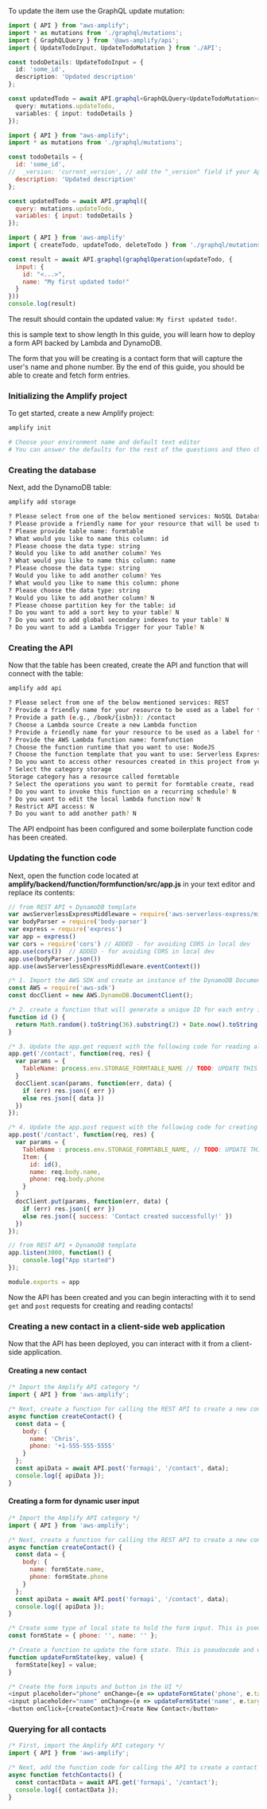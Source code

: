 <Accordion title='GraphQL update mutation' headingLevel='2' eyebrow='Learn more'>
To update the item use the GraphQL update mutation:

<BlockSwitcher>
<Block name="TypeScript">

```ts
import { API } from "aws-amplify";
import * as mutations from './graphql/mutations';
import { GraphQLQuery } from '@aws-amplify/api';
import { UpdateTodoInput, UpdateTodoMutation } from './API';

const todoDetails: UpdateTodoInput = {
  id: 'some_id',
  description: 'Updated description'
};

const updatedTodo = await API.graphql<GraphQLQuery<UpdateTodoMutation>>({ 
  query: mutations.updateTodo, 
  variables: { input: todoDetails }
});
```

</Block>

<Block name="JavaScript">

```js
import { API } from "aws-amplify";
import * as mutations from './graphql/mutations';

const todoDetails = {
  id: 'some_id',
//  _version: 'current_version', // add the "_version" field if your AppSync API has conflict detection (required for DataStore) enabled
  description: 'Updated description'
};

const updatedTodo = await API.graphql({ 
  query: mutations.updateTodo, 
  variables: { input: todoDetails }
});
```

</Block>

<Block name="CLI">

```js
import { API } from 'aws-amplify'
import { createTodo, updateTodo, deleteTodo } from './graphql/mutations'

const result = await API.graphql(graphqlOperation(updateTodo, {
  input: {
    id: "<...>",
    name: "My first updated todo!"
  }
}))
console.log(result)
```

The result should contain the updated value: `My first updated todo!`.

</Block>
</BlockSwitcher>

<Callout> this is sample text to show length</Callout>
In this guide, you will learn how to deploy a form API backed by Lambda and DynamoDB.

The form that you will be creating is a contact form that will capture the user's name and phone number. By the end of this guide, you should be able to create and fetch form entries.

### Initializing the Amplify project

To get started, create a new Amplify project:

```sh
amplify init

# Choose your environment name and default text editor
# You can answer the defaults for the rest of the questions and then choose the AWS profile you'd like to use for this project.
```

### Creating the database

Next, add the DynamoDB table:

```sh
amplify add storage

? Please select from one of the below mentioned services: NoSQL Database
? Please provide a friendly name for your resource that will be used to label this category in the project: formtable
? Please provide table name: formtable
? What would you like to name this column: id
? Please choose the data type: string
? Would you like to add another column? Yes
? What would you like to name this column: name
? Please choose the data type: string
? Would you like to add another column? Yes
? What would you like to name this column: phone
? Please choose the data type: string
? Would you like to add another column? N
? Please choose partition key for the table: id
? Do you want to add a sort key to your table? N
? Do you want to add global secondary indexes to your table? N
? Do you want to add a Lambda Trigger for your Table? N
```

### Creating the API

Now that the table has been created, create the API and function that will connect with the table:

```sh
amplify add api

? Please select from one of the below mentioned services: REST
? Provide a friendly name for your resource to be used as a label for this category in the project: formapi
? Provide a path (e.g., /book/{isbn}): /contact
? Choose a Lambda source Create a new Lambda function
? Provide a friendly name for your resource to be used as a label for this category in the project: formfunction
? Provide the AWS Lambda function name: formfunction
? Choose the function runtime that you want to use: NodeJS
? Choose the function template that you want to use: Serverless ExpressJS function (Integration with API Gateway)
? Do you want to access other resources created in this project from your Lambda function? Yes
? Select the category storage
Storage category has a resource called formtable
? Select the operations you want to permit for formtable create, read
? Do you want to invoke this function on a recurring schedule? N
? Do you want to edit the local lambda function now? N
? Restrict API access: N
? Do you want to add another path? N
```

The API endpoint has been configured and some boilerplate function code has been created.

### Updating the function code

Next, open the function code located at __amplify/backend/function/formfunction/src/app.js__ in your text editor and replace its contents:

```js
// from REST API + DynamoDB template
var awsServerlessExpressMiddleware = require('aws-serverless-express/middleware')
var bodyParser = require('body-parser')
var express = require('express')
var app = express()
var cors = require('cors') // ADDED - for avoiding CORS in local dev
app.use(cors())  // ADDED - for avoiding CORS in local dev
app.use(bodyParser.json())
app.use(awsServerlessExpressMiddleware.eventContext())

/* 1. Import the AWS SDK and create an instance of the DynamoDB Document Client */
const AWS = require('aws-sdk')
const docClient = new AWS.DynamoDB.DocumentClient();

/* 2. create a function that will generate a unique ID for each entry in the database */
function id () {
  return Math.random().toString(36).substring(2) + Date.now().toString(36);
}

/* 3. Update the app.get request with the following code for reading all contacts */
app.get('/contact', function(req, res) {
  var params = {
    TableName: process.env.STORAGE_FORMTABLE_NAME // TODO: UPDATE THIS WITH THE ACTUAL NAME OF THE FORM TABLE ENV VAR (set by Amplify CLI)
  }
  docClient.scan(params, function(err, data) {
    if (err) res.json({ err })
    else res.json({ data })
  })
});

/* 4. Update the app.post request with the following code for creating a new contact */
app.post('/contact', function(req, res) {
  var params = {
    TableName : process.env.STORAGE_FORMTABLE_NAME, // TODO: UPDATE THIS WITH THE ACTUAL NAME OF THE FORM TABLE ENV VAR (set by Amplify CLI)
    Item: {
      id: id(),
      name: req.body.name,
      phone: req.body.phone
    }
  }
  docClient.put(params, function(err, data) {
    if (err) res.json({ err })
    else res.json({ success: 'Contact created successfully!' })
  })
});

// from REST API + DynamoDB template
app.listen(3000, function() {
    console.log("App started")
});

module.exports = app
```

Now the API has been created and you can begin interacting with it to send `get`  and `post` requests for creating and reading contacts!

### Creating a new contact in a client-side web application

Now that the API has been deployed, you can interact with it from a client-side application.

#### Creating a new contact

```js
/* Import the Amplify API category */
import { API } from 'aws-amplify';

/* Next, create a function for calling the REST API to create a new contact */
async function createContact() {
  const data = {
    body: {
      name: 'Chris',
      phone: '+1-555-555-5555'
    }
  };
  const apiData = await API.post('formapi', '/contact', data);
  console.log({ apiData });
}
```

#### Creating a form for dynamic user input

```js
/* Import the Amplify API category */
import { API } from 'aws-amplify';

/* Next, create a function for calling the REST API to create a new contact */
async function createContact() {
  const data = {
    body: {
      name: formState.name,
      phone: formState.phone
    }
  };
  const apiData = await API.post('formapi', '/contact', data);
  console.log({ apiData });
}

/* Create some type of local state to hold the form input. This is pseudocode and will differ based on your JavaScript framework. */
const formState = { phone: '', name: '' };

/* Create a function to update the form state. This is pseudocode and will differ based on your JavaScript framework.  */
function updateFormState(key, value) {
  formState[key] = value;
}

/* Create the form inputs and button in the UI */
<input placeholder="phone" onChange={e => updateFormState('phone', e.target.value)} />
<input placeholder="name" onChange={e => updateFormState('name', e.target.value)} />
<button onClick={createContact}>Create New Contact</button>
```

### Querying for all contacts

```js
/* First, import the Amplify API category */
import { API } from 'aws-amplify';

/* Next, add the function code for calling the API to create a contact */
async function fetchContacts() {
  const contactData = await API.get('formapi', '/contact');
  console.log({ contactData });
}
```


</Accordion>
